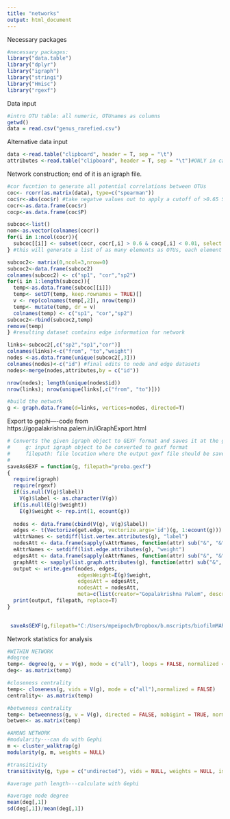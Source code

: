 ```yaml
---
title: "networks"
output: html_document
---
```

Necessary packages
```r
#necessary packages:
library("data.table")
library("dplyr")
library("igraph")
library("stringi")
library("Hmisc")
library("rgexf")
```

Data input
```r
#intro OTU table: all numeric, OTUnames as columns
getwd() 
data = read.csv("genus_rarefied.csv")
```

Alternative data input
```r
data <-read.table("clipboard", header = T, sep = "\t")
attributes <-read.table("clipboard", header = T, sep = "\t")#ONLY in case need to copy/paste dataset in
```

Network construction; end of it is an igraph file.
```r
#cor fucntion to generate all potential correlations between OTUs
coc<- rcorr(as.matrix(data), type=c("spearman")) 
coc$r<-abs(coc$r) #take negatve values out to apply a cutoff of >0.65 Spearman rank correlation
cocr<-as.data.frame(coc$r)
cocp<-as.data.frame(coc$P)

subcoc<-list()
nom<-as.vector(colnames(cocr))
for(i in 1:ncol(cocr)){
  subcoc[[i]] <- subset(cocr, cocr[,i] > 0.6 & cocp[,i] < 0.01, select = c(nom[[i]]))
} #this will generate a list of as many elements as OTUs, each element contains a vector with only OTU correlations above the predetermined cutoff (r=0.6 and p-value 0.5 here)

subcoc2<- matrix(0,ncol=3,nrow=0)
subcoc2<-data.frame(subcoc2)
colnames(subcoc2) <- c("sp1", "cor","sp2")
for(i in 1:length(subcoc)){
  temp<-as.data.frame(subcoc[[i]])
  temp<- setDT(temp, keep.rownames = TRUE)[]
  v <- rep(colnames(temp[,2]), nrow(temp))  
  temp<- mutate(temp, dr = v)
  colnames(temp) <- c("sp1", "cor","sp2")
subcoc2<-rbind(subcoc2,temp)
remove(temp)
} #resulting dataset contains edge information for network

links<-subcoc2[,c("sp2","sp1","cor")]
colnames(links)<-c("from", "to","weight")
nodes <-as.data.frame(unique(subcoc2[,3]))
colnames(nodes)<-c("id") #final edits to node and edge datasets
nodes<-merge(nodes,attributes,by = c("id"))

nrow(nodes); length(unique(nodes$id))
nrow(links); nrow(unique(links[,c("from", "to")]))

#build the network
g <- graph.data.frame(d=links, vertices=nodes, directed=T) 

```

Export to gephi----code from https://gopalakrishna.palem.in/iGraphExport.html
```r
# Converts the given igraph object to GEXF format and saves it at the given filepath location
#     g: input igraph object to be converted to gexf format
#     filepath: file location where the output gexf file should be saved
#
saveAsGEXF = function(g, filepath="proba.gexf")
{
  require(igraph)
  require(rgexf)
  if(is.null(V(g)$label))
    V(g)$label <- as.character(V(g))
  if(is.null(E(g)$weight))
    E(g)$weight <- rep.int(1, ecount(g))
  
  nodes <- data.frame(cbind(V(g), V(g)$label))
  edges <- t(Vectorize(get.edge, vectorize.args='id')(g, 1:ecount(g)))
  vAttrNames <- setdiff(list.vertex.attributes(g), "label") 
  nodesAtt <- data.frame(sapply(vAttrNames, function(attr) sub("&", "&",get.vertex.attribute(g, attr))))
  eAttrNames <- setdiff(list.edge.attributes(g), "weight") 
  edgesAtt <- data.frame(sapply(eAttrNames, function(attr) sub("&", "&",get.edge.attribute(g, attr))))
  graphAtt <- sapply(list.graph.attributes(g), function(attr) sub("&", "&",get.graph.attribute(g, attr)))
  output <- write.gexf(nodes, edges, 
                       edgesWeight=E(g)$weight,
                       edgesAtt = edgesAtt,
                       nodesAtt = nodesAtt,
                       meta=c(list(creator="Gopalakrishna Palem", description="igraph -> gexf converted file", keywords="igraph, gexf, R, rgexf"), graphAtt))
  print(output, filepath, replace=T)
}
   

 saveAsGEXF(g,filepath="C:/Users/mpeipoch/Dropbox/b.mscripts/biofilmMARC/Manuscript/Figures/Network/temp.gexf")


```

Network statistics for analysis
```r
#WITHIN NETWORK
#degree
temp<- degree(g, v = V(g), mode = c("all"), loops = FALSE, normalized = FALSE)
deg<- as.matrix(temp)

#closeness centrality
temp<- closeness(g, vids = V(g), mode = c("all"),normalized = FALSE)
centrality<- as.matrix(temp)

#betweness centrality
temp<- betweenness(g, v = V(g), directed = FALSE, nobigint = TRUE, normalized = FALSE)
betwen<- as.matrix(temp)

#AMONG NETWORK
#modularity---can do with Gephi
m <- cluster_walktrap(g)
modularity(g, m, weights = NULL)

#transitivity
transitivity(g, type = c("undirected"), vids = NULL, weights = NULL, isolates = c("NaN", "zero"))

#average path length---calculate with Gephi

#average node degree
mean(deg[,1])
sd(deg[,1])/mean(deg[,1])








```